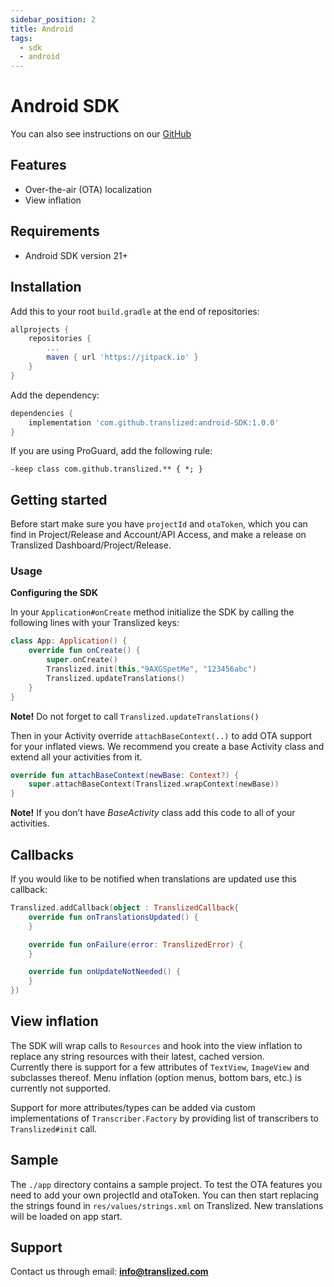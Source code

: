 ```yaml
---
sidebar_position: 2
title: Android
tags:
  - sdk
  - android
---
```


# Android SDK

You can also see instructions on our [GitHub](https://github.com/translized/android-SDK)

## Features

- Over-the-air (OTA) localization
- View inflation

## Requirements

- Android SDK version 21+

## Installation

Add this to your root `build.gradle` at the end of repositories:

```groovy
allprojects {
    repositories {
        ...
        maven { url 'https://jitpack.io' }
    }
}
```

Add the dependency:

```groovy
dependencies {
    implementation 'com.github.translized:android-SDK:1.0.0'
}
```

If you are using ProGuard, add the following rule:
```
-keep class com.github.translized.** { *; }
```

## Getting started

Before start make sure you have `projectId` and `otaToken`, which you can find in Project/Release and Account/API Access, and make a release on Translized Dashboard/Project/Release.

### Usage

**Configuring the SDK**

In your `Application#onCreate` method initialize the SDK by calling the following lines with your Translized keys:

```kotlin
class App: Application() {
    override fun onCreate() {
        super.onCreate()
        Translized.init(this,"9AXGSpetMe", "123456abc")
        Translized.updateTranslations()
    }
}
```

**Note!** Do not forget to call `Translized.updateTranslations()`

Then in your Activity override `attachBaseContext(..)` to add OTA support for your inflated views.
We recommend you create a base Activity class and extend all your activities from it.

```kotlin
override fun attachBaseContext(newBase: Context?) {
    super.attachBaseContext(Translized.wrapContext(newBase))
}
```

**Note!** If you don’t have _BaseActivity_ class add this code to all of your activities.

## Callbacks

If you would like to be notified when translations are updated use this callback:

```kotlin
Translized.addCallback(object : TranslizedCallback{
    override fun onTranslationsUpdated() {
    }

    override fun onFailure(error: TranslizedError) {
    }

    override fun onUpdateNotNeeded() {
    }
})
```

## View inflation

The SDK will wrap calls to `Resources` and hook into the view inflation to replace any string resources with their latest, cached version.  
Currently there is support for a few attributes of `TextView`, `ImageView` and subclasses thereof.
Menu inflation (option menus, bottom bars, etc.) is currently not supported.

Support for more attributes/types can be added via custom implementations of `Transcriber.Factory` by providing list of transcribers to `Translized#init` call.

## Sample

The `./app` directory contains a sample project. To test the OTA features you need to add your own projectId and otaToken.
You can then start replacing the strings found in `res/values/strings.xml` on Translized. New translations will be loaded on app start.

## Support

Contact us through email: **info@translized.com**

